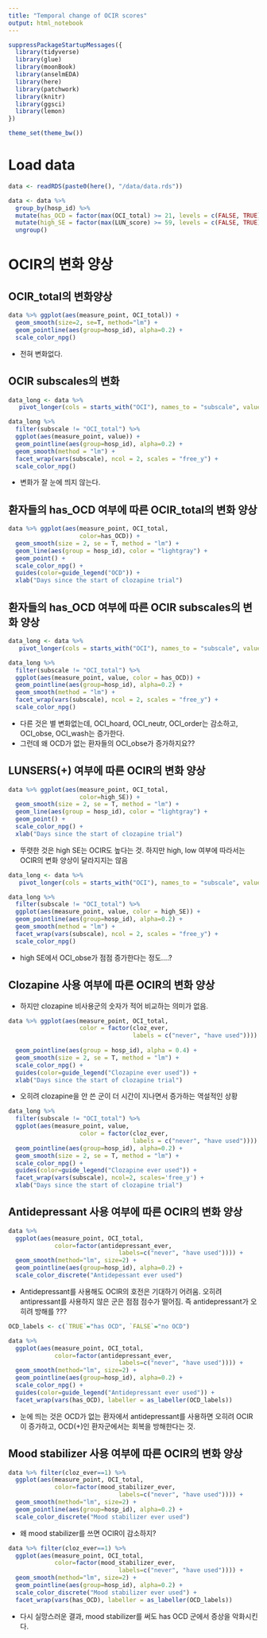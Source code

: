 ---
title: "Temporal change of OCIR scores"
output: html_notebook
---

```{r}
suppressPackageStartupMessages({
  library(tidyverse)
  library(glue)
  library(moonBook)
  library(anselmEDA)
  library(here)
  library(patchwork)
  library(knitr)
  library(ggsci)
  library(lemon)
})

theme_set(theme_bw())
```

# Load data
```{r}
data <- readRDS(paste0(here(), "/data/data.rds"))

data <- data %>%
  group_by(hosp_id) %>%
  mutate(has_OCD = factor(max(OCI_total) >= 21, levels = c(FALSE, TRUE), labels = c("no OCD", "has OCD"))) %>%
  mutate(high_SE = factor(max(LUN_score) >= 59, levels = c(FALSE, TRUE), labels = c("low SE", "high SE"))) %>%
  ungroup()
```


# OCIR의 변화 양상


## OCIR_total의 변화양상
```{r}
data %>% ggplot(aes(measure_point, OCI_total)) +
  geom_smooth(size=2, se=T, method="lm") +
  geom_pointline(aes(group=hosp_id), alpha=0.2) +
  scale_color_npg()
```
* 전혀 변화없다.


## OCIR subscales의 변화

```{r, fig.width=7, fig.height=7}
data_long <- data %>%
   pivot_longer(cols = starts_with("OCI"), names_to = "subscale", values_to = "value")

data_long %>% 
  filter(subscale != "OCI_total") %>%
  ggplot(aes(measure_point, value)) +
  geom_pointline(aes(group=hosp_id), alpha=0.2) +
  geom_smooth(method = "lm") +
  facet_wrap(vars(subscale), ncol = 2, scales = "free_y") +
  scale_color_npg()
```
* 변화가 잘 눈에 띄지 않는다.



## 환자들의 has_OCD 여부에 따른 OCIR_total의 변화 양상

```{r}
data %>% ggplot(aes(measure_point, OCI_total, 
                    color=has_OCD)) +
  geom_smooth(size = 2, se = T, method = "lm") +
  geom_line(aes(group = hosp_id), color = "lightgray") +
  geom_point() +
  scale_color_npg() +
  guides(color=guide_legend("OCD")) +
  xlab("Days since the start of clozapine trial")
```

## 환자들의 has_OCD 여부에 따른 OCIR subscales의 변화 양상

```{r, fig.width=7, fig.height=7}
data_long <- data %>%
   pivot_longer(cols = starts_with("OCI"), names_to = "subscale", values_to = "value")

data_long %>% 
  filter(subscale != "OCI_total") %>%
  ggplot(aes(measure_point, value, color = has_OCD)) +
  geom_pointline(aes(group=hosp_id), alpha=0.2) +
  geom_smooth(method = "lm") +
  facet_wrap(vars(subscale), ncol = 2, scales = "free_y") +
  scale_color_npg()
```
* 다른 것은 별 변화없는데, OCI_hoard, OCI_neutr, OCI_order는 감소하고, OCI_obse, OCI_wash는 증가한다.
* 그런데 왜 OCD가 없는 환자들의 OCI_obse가 증가하지요??


## LUNSERS(+) 여부에 따른 OCIR의 변화 양상

```{r}
data %>% ggplot(aes(measure_point, OCI_total, 
                    color=high_SE)) +
  geom_smooth(size = 2, se = T, method = "lm") +
  geom_line(aes(group = hosp_id), color = "lightgray") +
  geom_point() +
  scale_color_npg() +
  xlab("Days since the start of clozapine trial")
```
* 뚜렷한 것은 high SE는 OCIR도 높다는 것. 하지만 high, low 여부에 따라서는 OCIR의 변화 양상이 달라지지는 않음

```{r fig.width=7, fig.height=7}
data_long <- data %>%
   pivot_longer(cols = starts_with("OCI"), names_to = "subscale", values_to = "value")

data_long %>% 
  filter(subscale != "OCI_total") %>%
  ggplot(aes(measure_point, value, color = high_SE)) +
  geom_pointline(aes(group=hosp_id), alpha=0.2) +
  geom_smooth(method = "lm") +
  facet_wrap(vars(subscale), ncol = 2, scales = "free_y") +
  scale_color_npg()
```

* high SE에서 OCI_obse가 점점 증가한다는 정도....?


## Clozapine 사용 여부에 따른 OCIR의 변화 양상
* 하지만 clozapine 비사용군의 숫자가 적어 비교하는 의미가 없음.
```{r}
data %>% ggplot(aes(measure_point, OCI_total, 
                    color = factor(cloz_ever,
                                   labels = c("never", "have used")))) +
 
  geom_pointline(aes(group = hosp_id), alpha = 0.4) +
  geom_smooth(size = 2, se = T, method = "lm") +
  scale_color_npg() +
  guides(color=guide_legend("Clozapine ever used")) +
  xlab("Days since the start of clozapine trial")
```
* 오히려 clozapine을 안 쓴 군이 더 시간이 지나면서 증가하는 역설적인 상황

```{r}
data_long %>% 
  filter(subscale != "OCI_total") %>%
  ggplot(aes(measure_point, value, 
                    color = factor(cloz_ever,
                                   labels = c("never", "have used")))) +
  geom_pointline(aes(group=hosp_id), alpha=0.2) +
  geom_smooth(size = 2, se = T, method = "lm") +
  scale_color_npg() +
  guides(color=guide_legend("Clozapine ever used")) +
  facet_wrap(vars(subscale), ncol=2, scales='free_y') +
  xlab("Days since the start of clozapine trial")
```

## Antidepressant 사용 여부에 따른 OCIR의 변화 양상

```{r}
data %>% 
  ggplot(aes(measure_point, OCI_total,
             color=factor(antidepressant_ever,
                               labels=c("never", "have used")))) +
  geom_smooth(method="lm", size=2) +
  geom_pointline(aes(group=hosp_id), alpha=0.2) +
  scale_color_discrete("Antidepessant ever used")
```
* Antidepressant를 사용해도 OCIR의 호전은 기대하기 어려움. 오히려 antipressant를 사용하지 않은 군은 점점 점수가 떨어짐. 즉 antidepressant가 오히려 방해를 ???

```{r}
OCD_labels <- c(`TRUE`="has OCD", `FALSE`="no OCD")

data %>% 
  ggplot(aes(measure_point, OCI_total,
             color=factor(antidepressant_ever,
                               labels=c("never", "have used")))) +
  geom_smooth(method="lm", size=2) +
  geom_pointline(aes(group=hosp_id), alpha=0.2) +
  scale_color_npg() +
  guides(color=guide_legend("Antidepressant ever used")) +
  facet_wrap(vars(has_OCD), labeller = as_labeller(OCD_labels))
```
* 눈에 띄는 것은 OCD가 없는 환자에서 antidepressant를 사용하면 오히려 OCIR이 증가하고, OCD(+)인 환자군에서는 회복을 방해한다는 것.


## Mood stabilizer 사용 여부에 따른 OCIR의 변화 양상

```{r}
data %>% filter(cloz_ever==1) %>% 
  ggplot(aes(measure_point, OCI_total,
             color=factor(mood_stabilizer_ever,
                               labels=c("never", "have used")))) +
  geom_smooth(method="lm", size=2) +
  geom_pointline(aes(group=hosp_id), alpha=0.2) +
  scale_color_discrete("Mood stabilizer ever used")
```
* 왜 mood stabilizer를 쓰면 OCIR이 감소하지?

```{r}
data %>% filter(cloz_ever==1) %>% 
  ggplot(aes(measure_point, OCI_total,
             color=factor(mood_stabilizer_ever,
                               labels=c("never", "have used")))) +
  geom_smooth(method="lm", size=2) +
  geom_pointline(aes(group=hosp_id), alpha=0.2) +
  scale_color_discrete("Mood stabilizer ever used") +
  facet_wrap(vars(has_OCD), labeller = as_labeller(OCD_labels))
```
* 다시 실망스러운 결과, mood stabilizer를 써도 has OCD 군에서 증상을 악화시킨다.

